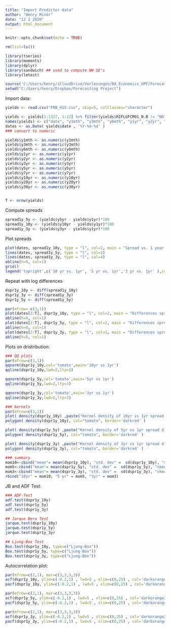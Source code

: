 ```yaml
---
title: "Import Predictor data"
author: "Henry Minör"
date: "12 2 2020"
output: html_document
---
```


```r
knitr::opts_chunk$set(echo = TRUE)
```


```r
rm(list=ls())

library(tseries)
library(moments)
library(dplyr)
library(sandwich) ## used to compute NW SE's
library(lmtest)

source('C:/Users/henry/iCloudDrive/Vorlesungen/BA_Economics_UPF/Forecasting Techniques/Codes/Intro to Time Series/lib/utilities.R')
setwd("C:/Users/henry/Dropbox/Forecasting Project")

```

Import data:
```r
yields <- read.csv("FRB_H15.csv", skip=5, colClasses="character")

yields <- yields[1:1327, 1:12] %>% filter(yields$RIFLGFCM01_N.B != "ND")
names(yields) <- c("date", "y1mth", "y3mth", "y6mth", "y1yr", "y2yr", "y3yr", "y5yr", "y7yr", "y10yr", "y20yr", "y30yr")
dates <- as.Date( yields$date , '%Y-%m-%d' )
### convert to numeric

yields$y1mth <- as.numeric(y1mth)
yields$y3mth <- as.numeric(y3mth)
yields$y6mth <- as.numeric(y6mth) 
yields$y1yr <- as.numeric(y1yr)
yields$y2yr <- as.numeric(y2yr)
yields$y3yr <- as.numeric(y3yr)
yields$y5yr <- as.numeric(y5yr)
yields$y7yr <- as.numeric(y7yr)
yields$y10yr <- as.numeric(y10yr)
yields$y20yr <- as.numeric(y20yr)
yields$y30yr <- as.numeric(y30yr)


T <- nrow(yields)
```

Compute spreads
```r
spread1y_5y <- (yields$y5yr - yields$y1yr)*100
spread1y_10y <- (yields$y10yr - yields$y1yr)*100
spread1y_3y <- (yields$y3yr - yields$y1yr)*100

```


Plot spreads
```r

plot(dates, spread1y_10y, type = "l", col=2, main = "Spread vs. 1 year US treasury bonds", ylab="Spread in BP", xlab="date")
lines(dates, spread1y_5y, type = "l", col=3)
lines(dates, spread1y_3y, type = "l", col=4)
abline(h=0, col=1)
grid()
legend('topright',c('10 yr vs. 1yr', '5 yr vs. 1yr','3 yr vs. 1yr' ),col=2:4,lwd=3)

```

Repeat with log differences
```r
dspr1y_10y <- diff(spread1y_10y)
dspr1y_3y <- diff(spread1y_3y)
dspr1y_5y <- diff(spread1y_5y)

par(mfrow= c(3,1))
plot(dates[2:T], dspr1y_10y, type = "l", col=2, main = "Differences spreads 10 yr vs. 1 yr US treasury bonds", ylab="Diff in BP", xlab="date")
abline(h=0, col=1)
plot(dates[2:T], dspr1y_5y, type = "l", col=2, main = "Differences spreads 5yr vs. 1 yr US treasury bonds", ylab="Diff in BP", xlab="date")
abline(h=0, col=1)
plot(dates[2:T], dspr1y_3y, type = "l", col=2, main = "Differences spreads 3yr vs. 1 yr US treasury bonds", ylab="Diff in BP", xlab="date")
abline(h=0, col=1)

```

Plots on dristribution:
```r

### QQ plots
par(mfrow=c(3,1))
qqnorm(dspr1y_10y,col='tomato',main='10yr vs 1yr')
qqline(dspr1y_10y,lwd=2,lty=3)

qqnorm(dspr1y_5y,col='tomato',main='5yr vs 1yr')
qqline(dspr1y_5y,lwd=2,lty=3)

qqnorm(dspr1y_3y,col='tomato',main='3yr vs 1yr')
qqline(dspr1y_3y,lwd=2,lty=3)

### kernels
par(mfrow=c(3,1))
plot( density(dspr1y_10y) ,paste("Kernel density of 10yr vs 1yr spread diff"), yaxs='i' )
polygon( density(dspr1y_10y), col="tomato", border='darkred' )

plot( density(dspr1y_5y) ,paste("Kernel density of 5yr vs 1yr spread diff"), yaxs='i' )
polygon( density(dspr1y_5y), col="tomato", border='darkred' )

plot( density(dspr1y_3y) ,paste("Kernel density of 3yr vs 1yr spread diff"), yaxs='i' )
polygon( density(dspr1y_3y), col="tomato", border='darkred' )


```

```r
### summary
mom10<-cbind("mean"= mean(dspr1y_10y), "std. dev" =  sd(dspr1y_10y), "skewness"=skewness(dspr1y_10y), "kurtosis" = kurtosis(dspr1y_10y))
mom5<-cbind("mean"= mean(dspr1y_5y), "std. dev" =  sd(dspr1y_5y), "skewness"=skewness(dspr1y_5y), "kurtosis" = kurtosis(dspr1y_5y))
mom3<-cbind("mean"= mean(dspr1y_3y), "std. dev" =  sd(dspr1y_3y), "skewness"=skewness(dspr1y_3y), "kurtosis"=kurtosis(dspr1y_3y))
rbind("10yr" = mom10, "5 yr" = mom5, "3yr" = mom3)

```

JB and ADF Test:
```r

### ADF-Test
adf.test(dspr1y_10y)
adf.test(dspr1y_5y)
adf.test(dspr1y_3y)

## Jarque Bera Test
jarque.test(dspr1y_10y)
jarque.test(dspr1y_5y)
jarque.test(dspr1y_3y)

## Ljung-Box Test
Box.test(dspr1y_10y, type=c("Ljung-Box"))
Box.test(dspr1y_5y, type=c("Ljung-Box"))
Box.test(dspr1y_3y, type=c("Ljung-Box"))


```

Autocorrelation plot:
```r

par(mfrow=c(2,1), mar=c(3,3,3,3))
acf(dspr1y_10y, ylim=c(-0.2,1) , lwd=5 , xlim=c(0,25) , col='darkorange2' , tck=0.02, main="Autocorrelation of dspr1y_10y")
pacf(dspr1y_10y, ylim=c(-0.2,1) , lwd=5 , xlim=c(0,25) , col='darkorange2' , tck=0.02, main="Autocorrelation of dspr1y_10y")

par(mfrow=c(2,1), mar=c(3,3,3,3))
acf(dspr1y_5y, ylim=c(-0.2,1) , lwd=5 , xlim=c(0,25) , col='darkorange2' , tck=0.02, main="Autocorrelation of dspr1y_5y")
pacf(dspr1y_5y, ylim=c(-0.2,1) , lwd=5 , xlim=c(0,25) , col='darkorange2' , tck=0.02, main="Autocorrelation of dspr1y_5y")

par(mfrow=c(2,1), mar=c(3,3,3,3))
acf(dspr1y_3y, ylim=c(-0.2,1) , lwd=5 , xlim=c(0,25) , col='darkorange2' , tck=0.02, main="Autocorrelation of dspr1y_3y")
pacf(dspr1y_3y, ylim=c(-0.2,1) , lwd=5 , xlim=c(0,25) , col='darkorange2' , tck=0.02, main="Autocorrelation of dspr1y_3y")



```


